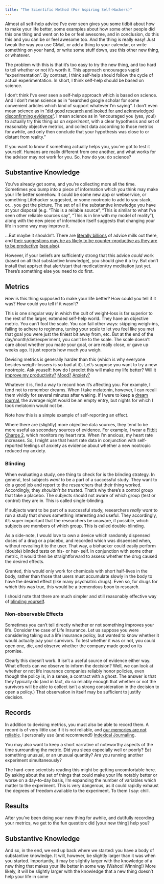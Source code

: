 ```yaml
---
title: "The Scientific Method (For Aspiring Self-Hackers)"
---
```


Almost all self-help advice I've ever seen gives you some tidbit about how to make your life better, some examples about how some other people did this one thing and went on to be or feel awesome, and in conclusion, do this this and you can be or feel awesome too. And the thing is really easy! Just tweak the way you use GMail, or add a thing to your calendar, or write something on your hand, or write some stuff down, use this other new thing, or whatever.

The problem with this is that it's too easy to try the new thing, and too hard to tell whether or not it's worth it. This approach encourages vapid "experimentation". By contrast, I think self-help should follow the cycle of actual experimentation. In short, I think self-help should be based on science.

I don't think I've ever seen a self-help approach which is based on science. And I don't mean science as in "searched google scholar for some convenient articles which kind of support whatever I'm saying". I don't even mean science as in ["did good research and looked for and acknowledged disconfirming evidence"](https://80000hours.org/career-guide/). I mean science as in "encouraged you (yes, you!) to actually try this thing *as an experiment*, with a clear hypothesis and set of reasonably objective metrics, and collect data according to those metrics for awhile, and only then conclude that your hypothesis was close to or distant from reality."

If you want to know if something actually helps you, you've got to test it yourself. Humans are really different from one another, and what works for the advisor may not work for you. So, how do you do science?

## Substantive Knowledge

You've already got some, and you're collecting more all the time. Sometimes you bump into a piece of information which you think may make your life better somehow. It could be some new app or webservice, or something Lifehacker suggested, or some nootropic to add to you stack, or... you get the picture. The set of all the substantive knowledge you have at your disposal (e.g. "This is a reliable source", "This is similar to what I've seen other reliable sources say", "This is in line with my model of reality"), along with the new piece of information itself suggests that changing your life in some way may improve it.

...But maybe it shouldn't. There are [literally billions](https://www.census.gov/popclock/world) of advice mills out there, and [their suggestions may be as likely to be counter-productive as they are to be productive](http://slatestarcodex.com/2014/03/24/should-you-reverse-any-advice-you-hear/) ([see also](https://ask.metafilter.com/23966/Opposing-aphorisms)).

However, if your beliefs are sufficiently strong that this advice *could* work (based on all that substantive knowledge), you should give it a try. But don't install that app/set that alert/start that medication/try meditation just yet. There's something else you need to do first.

## Metrics

*How* is this thing supposed to make your life better? How could you tell if it was? How could you tell if it wasn't?

This is one singular way in which the cult of weight-loss is far superior to the rest of the larger, extended self-help world. They have an objective metric. You can't fool the scale. You can fail other ways: skipping weigh-ins, failing to adhere to regimens, tuning your scale to let you feel like you met that goal you were just the tiniest bit away from, etc. But at the end of the day/month/diet/experiment, you can't lie to the scale. The scale doesn't care about whether you made your goal, or are really close, or gave up weeks ago. It just reports how much you weigh.

Devising metrics is generally harder than this (which is why everyone besides weigth-lossers is so bad at it). Let's suppose you want to try a new nootropic. Ask youself: how do I predict this will make my life better? Will it [improve my productivity?](https://darktka.github.io/#focus) [Mood?](https://darktka.github.io/#mood) [Anxiety?](https://darktka.github.io/#anxiety)

Whatever it is, find a way to record how it's affecting you. For example, I tend not to remember dreams. When I take melatonin, however, I can recall them vividly for several minutes after waking. If I were to keep a [dream journal](https://en.wikipedia.org/wiki/Dream_diary), the average night would be an empty entry, but nights for which I took melatonin would not be.

Note how this is a simple example of self-reporting an effect.

Where there are (slightly) more objective data sources, they tend to be more useful as secondary sources of evidence. For example, I wear a [Fitbit Charge 2](https://www.fitbit.com/shop/charge2), which monitors my heart rate. When I'm anxious, my heart rate increases. So, I might use that heart rate data in conjunction with self-reported feelings of anxiety as evidence about whether a new nootropic reduced my anxiety.

### Blinding

When evaluating a study, one thing to check for is the blinding strategy. In general, test subjects *want* to be a part of a successful study. They want to do a good job and report to the researchers that their thing worked. Accordingly, they *shouldn't be trusted*. That's why there's a control group that take a placebo. The subjects should not aware of which group (test or control) they are in. This is called single-blinding.

If subjects want to be part of a successful study, researchers *really want* to run a study that shows something interesting and useful. They accordingly, it's super important that the researchers be unaware, if possible, which subjects are members of which group. This is called double-blinding.

As a side-note, I would love to own a device which randomly dispensed doses of a drug or a placebo, and recorded which was dispensed when, without revealing it to the user. That way, a biohacker could easily perform (double) blinded tests on his- or her- self. In conjunction with some other metric, it would then be straightforward to assess whether the drug caused the desired effects.

Granted, this would only work for chemicals with short half-lives in the body, rather than those that users must accumulate slowly in the body to have the desired effect (like many psychiatric drugs). Even so, for drugs for which this was true, this would be a tremendous boon to research.

I should note that there are much simpler and still reasonably effective way of [blinding yourself](https://www.gwern.net/Nootropics#blinding-yourself).

### Non-observable Effects

Sometimes you can't tell directly whether or not something improves your life. Consider the case of Life Insurance. Let us suppose you were considering taking out a life insurance policy, but wanted to know whether it would actually pay your survivors. To test whether it was or not, you could open one, die, and observe whether the company made good on its promise.

Clearly this doesn't work. It isn't a useful source of evidence either way. What effects can we observe to inform the decision? Well, we can look at whether or not life insurance companies reliably honor policies, even though the policy is, in a sense, a contract with a ghost. The answer is that they typically do (and in fact, do so reliably enough that whether or not the survivors will be able to collect isn't a strong consideration in the decision to open a policy.) That observation in itself may be sufficient to justify decision.

## Records

In addition to devising metrics, you must also be able to record them. A record is of very little use if it is not reliable, and [our memories are not reliable](https://www.theguardian.com/science/head-quarters/2016/aug/08/is-your-memory-as-accurate-as-you-think-it-is). I personally use (and recommend!) [Indexical Journaling](/2017/09/Indexical-Journaling.html).

You may also want to keep a short narrative of noteworthy aspects of the time surrounding the metric. Did you sleep especially well or poorly? Eat something unusual, or an unusual quantity? Are you running another experiment simultaneously?

The hard-core scientists reading this might be getting uncomfortable here. By asking about the set of things that could make your life notably better or worse on a day-to-day basis, I'm expanding the number of variables which matter to the experiment. This is very dangerous, as it could rapidly exhaust the degrees of freedom available to the experiment. To them I say: chill.

## Results

After you've been doing your new thing for awhile, and dutifully recording your  metrics, we get to the fun question: did [your new thing] help you?

## Substantive Knowledge

And so, in the end, we end up back where we started: you have a body of substantive knowledge. It will, however, be slightly larger than it was when you started. Importantly, it may be slightly larger with the knowledge of a new thing that makes your life better in some way (Wahoo! Winning!) More likely, it will be slightly larger with the knowledge that a new thing doesn't help your life in some

